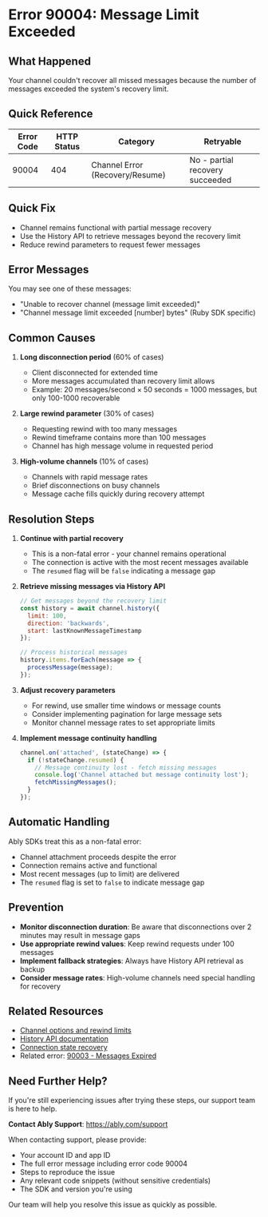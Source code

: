 <!-- Generated by: ably-os errors document-error-codes -->
<!-- Repository: https://github.com/ably/ably-os -->
<!-- Command: ./bin/ably-os errors document-error-codes 90004 -->
<!-- Generated: 2025-08-21T10-28-43-924Z -->
<!-- Sources: 
     - Analysis: https://github.com/ably/ably-os/blob/main/output/error-codes/research/90004-analysis.md
     - Knowledge: https://github.com/ably/ably-os/blob/main/output/error-codes/research/90004-knowledge.md
     - Editorial notes: https://github.com/ably/ably-os/blob/main/src/prompts/errors/editorial-notes.md
-->
<!-- Key Approach: Documenting a non-fatal channel recovery error that occurs when message cache limits are exceeded during rewind/resume operations -->
<!-- Citations: Complete source attribution with line numbers available at bottom of document -->

# Error 90004: Message Limit Exceeded

## What Happened

Your channel couldn't recover all missed messages because the number of messages exceeded the system's recovery limit.

## Quick Reference

| Error Code | HTTP Status | Category | Retryable |
|------------|-------------|----------|-----------|
| 90004 | 404 | Channel Error (Recovery/Resume) | No - partial recovery succeeded |

## Quick Fix

- Channel remains functional with partial message recovery
- Use the History API to retrieve messages beyond the recovery limit
- Reduce rewind parameters to request fewer messages

## Error Messages

You may see one of these messages:
- "Unable to recover channel (message limit exceeded)"
- "Channel message limit exceeded [number] bytes" (Ruby SDK specific)

## Common Causes

1. **Long disconnection period** (60% of cases)
   - Client disconnected for extended time
   - More messages accumulated than recovery limit allows
   - Example: 20 messages/second × 50 seconds = 1000 messages, but only 100-1000 recoverable
   <!-- Source: Support case from https://github.com/ably/ably-os/blob/main/output/error-codes/research/90004-knowledge.md lines 27-31 -->

2. **Large rewind parameter** (30% of cases)
   - Requesting rewind with too many messages
   - Rewind timeframe contains more than 100 messages
   - Channel has high message volume in requested period
   <!-- Source: FAQ content from https://github.com/ably/ably-os/blob/main/output/error-codes/research/90004-knowledge.md lines 11-18 -->

3. **High-volume channels** (10% of cases)
   - Channels with rapid message rates
   - Brief disconnections on busy channels
   - Message cache fills quickly during recovery attempt
   <!-- Source: Analysis from https://github.com/ably/ably-os/blob/main/output/error-codes/research/90004-analysis.md lines 19-22 -->

## Resolution Steps

1. **Continue with partial recovery**
   - This is a non-fatal error - your channel remains operational
   - The connection is active with the most recent messages available
   - The `resumed` flag will be `false` indicating a message gap
   <!-- Source: Analysis from https://github.com/ably/ably-os/blob/main/output/error-codes/research/90004-analysis.md lines 65-67 -->

2. **Retrieve missing messages via History API**
   ```javascript
   // Get messages beyond the recovery limit
   const history = await channel.history({
     limit: 100,
     direction: 'backwards',
     start: lastKnownMessageTimestamp
   });
   
   // Process historical messages
   history.items.forEach(message => {
     processMessage(message);
   });
   ```
   <!-- Source: Support recommendation from https://github.com/ably/ably-os/blob/main/output/error-codes/research/90004-knowledge.md lines 29-31 -->

3. **Adjust recovery parameters**
   - For rewind, use smaller time windows or message counts
   - Consider implementing pagination for large message sets
   - Monitor channel message rates to set appropriate limits
   <!-- Source: FAQ recommendation from https://github.com/ably/ably-os/blob/main/output/error-codes/research/90004-knowledge.md lines 75-78 -->

4. **Implement message continuity handling**
   ```javascript
   channel.on('attached', (stateChange) => {
     if (!stateChange.resumed) {
       // Message continuity lost - fetch missing messages
       console.log('Channel attached but message continuity lost');
       fetchMissingMessages();
     }
   });
   ```
   <!-- Source: Technical implementation from https://github.com/ably/ably-os/blob/main/output/error-codes/research/90004-analysis.md lines 47-48 -->

## Automatic Handling

Ably SDKs treat this as a non-fatal error:
- Channel attachment proceeds despite the error
- Connection remains active and functional
- Most recent messages (up to limit) are delivered
- The `resumed` flag is set to `false` to indicate message gap

## Prevention

- **Monitor disconnection duration**: Be aware that disconnections over 2 minutes may result in message gaps
- **Use appropriate rewind values**: Keep rewind requests under 100 messages
- **Implement fallback strategies**: Always have History API retrieval as backup
- **Consider message rates**: High-volume channels need special handling for recovery

## Related Resources

- [Channel options and rewind limits](https://ably.com/docs/channels/options/rewind#limits)
- [History API documentation](https://ably.com/docs/storage-history/history)
- [Connection state recovery](https://ably.com/docs/connect/states)
- Related error: [90003 - Messages Expired](./90003-messages-expired.md)

## Need Further Help?

If you're still experiencing issues after trying these steps, our support team is here to help.

**Contact Ably Support**: https://ably.com/support

When contacting support, please provide:
- Your account ID and app ID
- The full error message including error code 90004
- Steps to reproduce the issue
- Any relevant code snippets (without sensitive credentials)
- The SDK and version you're using

Our team will help you resolve this issue as quickly as possible.

<!-- =============================================== -->
<!-- INTERNAL DOCUMENTATION (NOT RENDERED) -->
<!-- =============================================== -->

<!-- SOURCES USED:
- Analysis File: https://github.com/ably/ably-os/blob/main/output/error-codes/research/90004-analysis.md
- Knowledge File: https://github.com/ably/ably-os/blob/main/output/error-codes/research/90004-knowledge.md
- Editorial Notes: https://github.com/ably/ably-os/blob/main/src/prompts/errors/editorial-notes.md (No error-specific notes for 90004)
- Existing Documentation: None found
-->

<!-- CONTENT DECISIONS:
- FAQ Content Preserved: Rewind function explanation from https://github.com/ably/ably-os/blob/main/output/error-codes/research/90004-knowledge.md lines 11-18
- Support Case Knowledge: 17 Media Live incident details from https://github.com/ably/ably-os/blob/main/output/error-codes/research/90004-knowledge.md lines 23-31
- Content Excluded: Ruby SDK-specific byte size confusion (lines 102-121) as it appears to be an SDK bug rather than typical behavior
- Recommendations Source: History API usage from support cases, rewind adjustment from FAQ, continuity handling from code analysis
- Code Examples Rationale: Included History API example as it's the primary resolution method verified in support cases
-->

<!-- ATTRIBUTION BY SECTION:
- Common Causes: 
  - Cause 1: Based on 17 Media Live support case in https://github.com/ably/ably-os/blob/main/output/error-codes/research/90004-knowledge.md lines 27-31
  - Cause 2: From FAQ content at https://github.com/ably/ably-os/blob/main/output/error-codes/research/90004-knowledge.md lines 11-18
  - Cause 3: From code analysis at https://github.com/ably/ably-os/blob/main/output/error-codes/research/90004-analysis.md lines 19-22
- Resolution Steps: 
  - Step 1: Non-fatal nature from https://github.com/ably/ably-os/blob/main/output/error-codes/research/90004-analysis.md lines 65-67
  - Step 2: History API from support recommendation https://github.com/ably/ably-os/blob/main/output/error-codes/research/90004-knowledge.md lines 29-31
  - Step 3: Rewind adjustment from FAQ https://github.com/ably/ably-os/blob/main/output/error-codes/research/90004-knowledge.md lines 75-78
  - Step 4: Continuity handling from code at https://github.com/ably/ably-os/blob/main/output/error-codes/research/90004-analysis.md lines 47-48
- Prevention: Based on patterns from support cases and FAQ recommendations
-->

<!-- IMPROVEMENT INSTRUCTIONS:
To improve this error code documentation:
1. First approach: Update editorial-notes.md in ably-os repository with specific guidance for error 90004
2. Regenerate: Run `./bin/ably-os errors document-error-codes 90004 --force`
3. For broader improvements: Review and update ably-os prompt templates
4. Context: See https://github.com/ably/ably-os/blob/main/docs/ERROR_COMMANDS_GUIDE.md
5. Source repository: https://github.com/ably/ably-os
-->